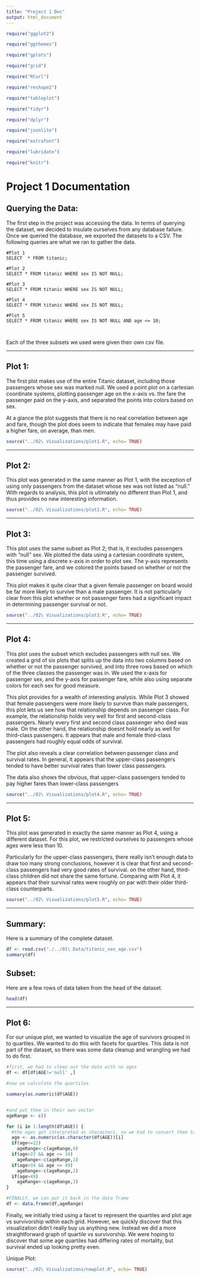```yaml
---
title: "Project 1 Doc"
output: html_document
---
```


```r
require("ggplot2")

require("ggthemes")

require("gplots")

require("grid")

require("RCurl")

require("reshape2")

require("tableplot")

require("tidyr")

require("dplyr")

require("jsonlite")

require("extrafont")

require("lubridate")

require("knitr")

```

# Project 1 Documentation

## Querying the Data:

The first step in the project was accessing the data. In terms of querying the dataset, we decided to insulate ourselves from any database failure. Once we queried the database, we exported the datasets to a CSV. The following queries are what we ran to gather the data.

```
#Plot 1
SELECT  * FROM titanic;

#Plot 2
SELECT * FROM titanic WHERE sex IS NOT NULL;

#Plot 3
SELECT * FROM titanic WHERE sex IS NOT NULL;

#Plot 4
SELECT * FROM titanic WHERE sex IS NOT NULL;

#Plot 5
SELECT * FROM titanic WHERE sex IS NOT NULL AND age <= 10;



```

Each of the three subsets we used were given their own csv file.

--------------


## Plot 1:

The first plot makes use of the entire Titanic dataset, including those passengers whose sex was marked null. We used a point plot on a cartesian coordinate systems, plotting passenger age on the x-axis vs. the fare the passenger paid on the y-axis, and separated the points into colors based on sex.

At a glance the plot suggests that there is no real correlation between age and fare, though the plot does seem to indicate that females may have paid a higher fare, on average, than men.
```r
source("../02\ Visualizations/plot1.R", echo= TRUE)
```
--------------

## Plot 2:
This plot was generated in the same manner as Plot 1, with the exception of using only passengers from the dataset whose sex was not listed as "null." With regards to analysis, this plot is ultimately no different than Plot 1, and thus provides no new interesting information.
```r
source("../02\ Visualizations/plot2.R", echo= TRUE)
```

--------------

## Plot 3:
This plot uses the same subset as Plot 2; that is, it excludes passengers with "null" sex. We plotted the data using a cartesian coordinate system, this time using a discrete x-axis in order to plot sex. The y-axis represents the passenger fare, and we colored the points based on whether or not the passenger survived.

This plot makes it quite clear that a given female passenger on board would be far more likely to survive than a male passenger. It is not particularly clear from this plot whether or not passenger fares had a significant impact in determining passenger survival or not.
```r
source("../02\ Visualizations/plot3.R", echo= TRUE)
```

--------------

## Plot 4:
This plot uses the subset which excludes passengers with null sex. We created a grid of six plots that splits up the data into two columns based on whether or not the passenger survived, and into three rows based on which of the three classes the passenger was in. We used the x-axis for passenger sex, and the y-axis for passenger fare, while also using separate colors for each sex for good measure.

This plot provides for a wealth of interesting analysis. While Plot 3 showed that female passengers were more likely to survive than male passengers, this plot lets us see how that relationship depends on passenger class. For example, the relationship holds very well for first and second-class passengers. Nearly every first and second class passenger who died was male. On the other hand, the relationship doesnt hold nearly as well for third-class passengers. It appears that male and female third-class passengers had roughly equal odds of survival.

The plot also reveals a clear correlation between passenger class and survival rates. In general, it appears that the upper-class passengers tended to have better survival rates than lower class passengers.

The data also shows the obvious, that upper-class passengers tended to pay higher fares than lower-class passengers
```r
source("../02\ Visualizations/plot4.R", echo= TRUE)
```

--------------

## Plot 5:
This plot was generated in exactly the same manner as Plot 4, using a different dataset. For this plot, we restricted ourselves to passengers whose ages were less than 10.

Particularly for the upper-class passengers, there really isn't enough data to draw too many strong conclusions, however it is clear that first and second-class passengers had very good rates of survival. on the other hand, third-class children did not share the same fortune. Comparing with Plot 4, it appears that their survival rates were roughly on par with their older third-class counterparts.
```r
source("../02\ Visualizations/plot5.R", echo= TRUE)
```


--------------


## Summary:
Here is a summary of the complete dataset.
```r
df <- read.csv("./../01\ Data/titanic_sex_age.csv")
summary(df)
```
## Subset:
Here are a few rows of data taken from the head of the dataset.
```r
head(df)
```

--------------

## Plot 6:
For our unique plot, we wanted to visualize the age of survivors grouped in to quartiles. We wanted to do this with facets for quartiles. This data is not part of the dataset, so there was some data cleanup and wrangling we had to do first.

```r
#first, we had to clean out the data with no ages
df <- df[df$AGE!='null' ,]

#now we calculate the quartiles

summary(as.numeric(df$AGE))


#and put them in their own vector
ageRange <- c()

for (i in 1:length(df$AGE)) {
  #the ages got interpreted as characters, so we had to convert them to numbers
  age <- as.numeric(as.character(df$AGE))[i]
  if(age<=22)
    ageRange<-c(ageRange,0)
  if(age>22 && age <= 34)
    ageRange<-c(ageRange,1)
  if(age>34 && age <= 49)
    ageRange<-c(ageRange,2)
  if(age>49)
    ageRange<-c(ageRange,3)
}

#FINALLY, we can put it back in the data frame
df <- data.frame(df,ageRange)

```

Finally, we initially tried using a facet to represent the quartiles and plot age vs survivorship within each grid. However, we quickly discover that this visualization didn't really buy us anything new. Instead we did a more straightforward graph of quartile vs survivorship. We were hoping to discover  that some age quartiles had differing rates of mortality, but survival ended up looking pretty even.

Unique Plot:
```r
source("../02\ Visualizations/newplot.R", echo= TRUE)
```

